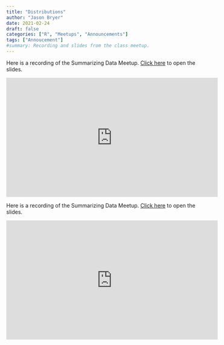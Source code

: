 ```yaml
---
title: "Distributions"
author: "Jason Bryer"
date: 2021-02-24
draft: false
categories: ["R", "Meetups", "Announcements"]
tags: ["Annoucement"]
#summary: Recording and slides from the class meetup.
---
```



Here is a recording of the Summarizing Data Meetup. [Click here](/slides/04a-Distributions#1) to open the slides.

<iframe width="560" height="315" src="https://www.youtube.com/embed/eoKKIrw5U8E" frameborder="0" allow="accelerometer; autoplay; clipboard-write; encrypted-media; gyroscope; picture-in-picture" allowfullscreen></iframe>

<!--more-->

Here is a recording of the Summarizing Data Meetup. [Click here](/slides/04a-Distributions#1) to open the slides.

<iframe width="560" height="315" src="https://www.youtube.com/embed/eoKKIrw5U8E" frameborder="0" allow="accelerometer; autoplay; clipboard-write; encrypted-media; gyroscope; picture-in-picture" allowfullscreen></iframe>
